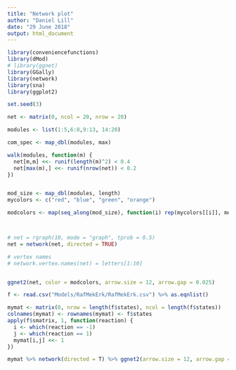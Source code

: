```yaml
---
title: "Network plot"
author: "Daniel Lill"
date: "29 June 2018"
output: html_document
---
```


```r

library(conveniencefunctions)
library(dMod)
# library(ggnet)
library(GGally)
library(network)
library(sna)
library(ggplot2)
```

```r
set.seed(3)

net <- matrix(0, ncol = 20, nrow = 20)

modules <- list(1:5,6:8,9:13, 14:20)

com_spec <- map_dbl(modules, max)

walk(modules, function(m) {
  net[m,m] <<- runif(length(m)^2) < 0.4
  net[max(m),] <<- runif(nrow(net)) < 0.2
})


mod_size <- map_dbl(modules, length)
mycolors <- c("red", "blue", "green", "orange")

modcolors <- map(seq_along(mod_size), function(i) rep(mycolors[[i]], mod_size[[i]])) %>% do.call(c,.)



# net = rgraph(10, mode = "graph", tprob = 0.5)
net = network(net, directed = TRUE)

# vertex names
# network.vertex.names(net) = letters[1:10]


ggnet2(net, color = modcolors, arrow.size = 12, arrow.gap = 0.025)
```

```r
f <- read.csv("Models/RafMekErk/RafMekErk.csv") %>% as.eqnlist()

mymat <- matrix(0, nrow = length(f$states), ncol = length(f$states))
colnames(mymat) <- rownames(mymat) <- f$states
apply(f$smatrix, 1, function(reaction) {
  i <- which(reaction == -1)
  j <- which(reaction == 1)
  mymat[i,j] <<- 1
})

mymat %>% network(directed = T) %>% ggnet2(arrow.size = 12, arrow.gap = 0.025)
```









































